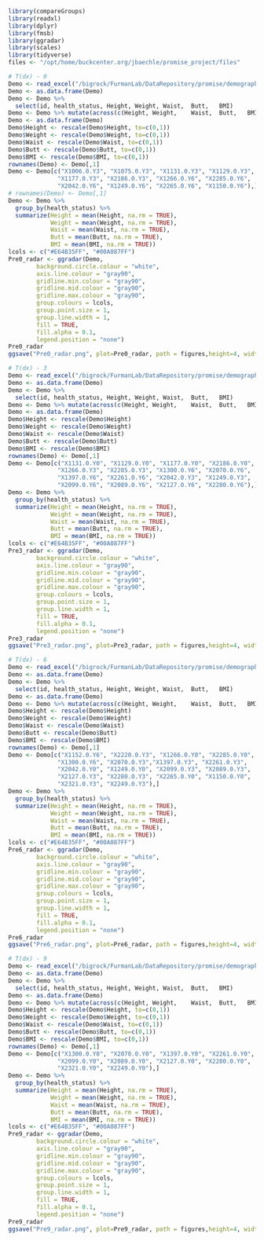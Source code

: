 ```r
library(compareGroups)
library(readxl)
library(dplyr)
library(fmsb)
library(ggradar)
library(scales)
library(tidyverse)
files <- "/opt/home/buckcenter.org/jbaechle/promise_project/files"
```

```r
# T(dx) - 0
Demo <- read_excel("/bigrock/FurmanLab/DataRepository/promise/demographics/promise_demographics.xlsx")
Demo <- as.data.frame(Demo)
Demo <- Demo %>% 
  select(id, health_status, Height, Weight,	Waist,	Butt,	BMI)
Demo <- Demo %>% mutate(across(c(Height, Weight,	Waist,	Butt,	BMI), ~replace_na(., median(., na.rm=TRUE))))
Demo <- as.data.frame(Demo)
Demo$Height <- rescale(Demo$Height, to=c(0,1))
Demo$Weight <- rescale(Demo$Weight, to=c(0,1))
Demo$Waist <- rescale(Demo$Waist, to=c(0,1))
Demo$Butt <- rescale(Demo$Butt, to=c(0,1))
Demo$BMI <- rescale(Demo$BMI, to=c(0,1))
rownames(Demo) <- Demo[,1]
Demo <- Demo[c("X1006.0.Y3", "X1075.0.Y3", "X1131.0.Y3", "X1129.0.Y3",
              "X1177.0.Y3", "X2186.0.Y3", "X1266.0.Y6", "X2285.0.Y6", 
              "X2042.0.Y6", "X1249.0.Y6", "X2265.0.Y6", "X1150.0.Y6"),]
# rownames(Demo) <- Demo[,1]
Demo <- Demo %>% 
  group_by(health_status) %>% 
  summarize(Height = mean(Height, na.rm = TRUE), 
            Weight = mean(Weight, na.rm = TRUE),   
            Waist = mean(Waist, na.rm = TRUE),
            Butt = mean(Butt, na.rm = TRUE), 
            BMI = mean(BMI, na.rm = TRUE))
lcols <- c("#E64B35FF", "#00A087FF")
Pre0_radar <- ggradar(Demo,
        background.circle.colour = "white",
        axis.line.colour = "gray90",
        gridline.min.colour = "gray90",
        gridline.mid.colour = "gray90",
        gridline.max.colour = "gray90",
        group.colours = lcols,
        group.point.size = 1,
        group.line.width = 1,
        fill = TRUE,
        fill.alpha = 0.1,
        legend.position = "none")
Pre0_radar
ggsave("Pre0_radar.png", plot=Pre0_radar, path = figures,height=4, width=6, units=c("in"), dpi=300)
```




```r
# T(dx) - 3
Demo <- read_excel("/bigrock/FurmanLab/DataRepository/promise/demographics/promise_demographics.xlsx")
Demo <- as.data.frame(Demo)
Demo <- Demo %>% 
  select(id, health_status, Height, Weight,	Waist,	Butt,	BMI)
Demo <- Demo %>% mutate(across(c(Height, Weight,	Waist,	Butt,	BMI), ~replace_na(., median(., na.rm=TRUE))))
Demo <- as.data.frame(Demo)
Demo$Height <- rescale(Demo$Height)
Demo$Weight <- rescale(Demo$Weight)
Demo$Waist <- rescale(Demo$Waist)
Demo$Butt <- rescale(Demo$Butt)
Demo$BMI <- rescale(Demo$BMI)
rownames(Demo) <- Demo[,1]
Demo <- Demo[c("X1131.0.Y0", "X1129.0.Y0", "X1177.0.Y0", "X2186.0.Y0",
              "X1266.0.Y3", "X2285.0.Y3", "X1300.0.Y6", "X2070.0.Y6", 
              "X1397.0.Y6", "X2261.0.Y6", "X2042.0.Y3", "X1249.0.Y3", 
              "X2099.0.Y6", "X2089.0.Y6", "X2127.0.Y6", "X2280.0.Y6"),]
Demo <- Demo %>% 
  group_by(health_status) %>% 
  summarize(Height = mean(Height, na.rm = TRUE), 
            Weight = mean(Weight, na.rm = TRUE),   
            Waist = mean(Waist, na.rm = TRUE),
            Butt = mean(Butt, na.rm = TRUE), 
            BMI = mean(BMI, na.rm = TRUE))
lcols <- c("#E64B35FF", "#00A087FF")
Pre3_radar <- ggradar(Demo,
        background.circle.colour = "white",
        axis.line.colour = "gray90",
        gridline.min.colour = "gray90",
        gridline.mid.colour = "gray90",
        gridline.max.colour = "gray90",
        group.colours = lcols,
        group.point.size = 1,
        group.line.width = 1,
        fill = TRUE,
        fill.alpha = 0.1,
        legend.position = "none")
Pre3_radar
ggsave("Pre3_radar.png", plot=Pre3_radar, path = figures,height=4, width=6, units=c("in"), dpi=300)
```

```r
# T(dx) - 6
Demo <- read_excel("/bigrock/FurmanLab/DataRepository/promise/demographics/promise_demographics.xlsx")
Demo <- as.data.frame(Demo)
Demo <- Demo %>% 
  select(id, health_status, Height, Weight,	Waist,	Butt,	BMI)
Demo <- as.data.frame(Demo)
Demo <- Demo %>% mutate(across(c(Height, Weight,	Waist,	Butt,	BMI), ~replace_na(., median(., na.rm=TRUE))))
Demo$Height <- rescale(Demo$Height)
Demo$Weight <- rescale(Demo$Weight)
Demo$Waist <- rescale(Demo$Waist)
Demo$Butt <- rescale(Demo$Butt)
Demo$BMI <- rescale(Demo$BMI)
rownames(Demo) <- Demo[,1]
Demo <- Demo[c("X1152.0.Y6", "X2220.0.Y3", "X1266.0.Y0", "X2285.0.Y0", 
              "X1300.0.Y6", "X2070.0.Y3","X1397.0.Y3", "X2261.0.Y3", 
              "X2042.0.Y0", "X1249.0.Y0", "X2099.0.Y3", "X2089.0.Y3",
              "X2127.0.Y3", "X2280.0.Y3", "X2265.0.Y0", "X1150.0.Y0", 
              "X2321.0.Y3", "X2249.0.Y3"),]
Demo <- Demo %>% 
  group_by(health_status) %>% 
  summarize(Height = mean(Height, na.rm = TRUE), 
            Weight = mean(Weight, na.rm = TRUE),   
            Waist = mean(Waist, na.rm = TRUE),
            Butt = mean(Butt, na.rm = TRUE), 
            BMI = mean(BMI, na.rm = TRUE))
lcols <- c("#E64B35FF", "#00A087FF")
Pre6_radar <- ggradar(Demo,
        background.circle.colour = "white",
        axis.line.colour = "gray90",
        gridline.min.colour = "gray90",
        gridline.mid.colour = "gray90",
        gridline.max.colour = "gray90",
        group.colours = lcols,
        group.point.size = 1,
        group.line.width = 1,
        fill = TRUE,
        fill.alpha = 0.1,
        legend.position = "none")
Pre6_radar
ggsave("Pre6_radar.png", plot=Pre6_radar, path = figures,height=4, width=6, units=c("in"), dpi=300)

```
```r
# T(dx) - 9
Demo <- read_excel("/bigrock/FurmanLab/DataRepository/promise/demographics/promise_demographics.xlsx")
Demo <- as.data.frame(Demo)
Demo <- Demo %>% 
  select(id, health_status, Height, Weight,	Waist,	Butt,	BMI)
Demo <- as.data.frame(Demo)
Demo <- Demo %>% mutate(across(c(Height, Weight,	Waist,	Butt,	BMI), ~replace_na(., median(., na.rm=TRUE))))
Demo$Height <- rescale(Demo$Height, to=c(0,1))
Demo$Weight <- rescale(Demo$Weight, to=c(0,1))
Demo$Waist <- rescale(Demo$Waist, to=c(0,1))
Demo$Butt <- rescale(Demo$Butt, to=c(0,1))
Demo$BMI <- rescale(Demo$BMI, to=c(0,1))
rownames(Demo) <- Demo[,1]
Demo <- Demo[c("X1300.0.Y0", "X2070.0.Y0", "X1397.0.Y0", "X2261.0.Y0",
              "X2099.0.Y0", "X2089.0.Y0", "X2127.0.Y0", "X2280.0.Y0", 
              "X2321.0.Y0", "X2249.0.Y0"),]
Demo <- Demo %>% 
  group_by(health_status) %>% 
  summarize(Height = mean(Height, na.rm = TRUE), 
            Weight = mean(Weight, na.rm = TRUE),   
            Waist = mean(Waist, na.rm = TRUE),
            Butt = mean(Butt, na.rm = TRUE), 
            BMI = mean(BMI, na.rm = TRUE))
lcols <- c("#E64B35FF", "#00A087FF")
Pre9_radar <- ggradar(Demo,
        background.circle.colour = "white",
        axis.line.colour = "gray90",
        gridline.min.colour = "gray90",
        gridline.mid.colour = "gray90",
        gridline.max.colour = "gray90",
        group.colours = lcols,
        group.point.size = 1,
        group.line.width = 1,
        fill = TRUE,
        fill.alpha = 0.1,
        legend.position = "none")
Pre9_radar
ggsave("Pre9_radar.png", plot=Pre9_radar, path = figures,height=4, width=6, units=c("in"), dpi=300)
```
